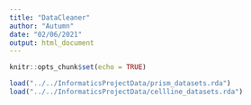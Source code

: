 ```yaml
---
title: "DataCleaner"
author: "Autumn"
date: "02/06/2021"
output: html_document
---
```


```r
knitr::opts_chunk$set(echo = TRUE)
```

```r
load("../../InformaticsProjectData/prism_datasets.rda")
load("../../InformaticsProjectData/cellline_datasets.rda")
```